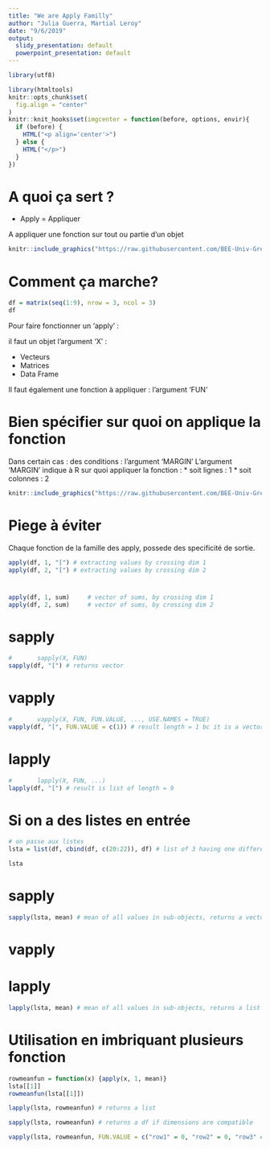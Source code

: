 ```yaml
---
title: "We are Apply Familly"
author: "Julia Guerra, Martial Leroy"
date: "9/6/2019"
output:
  slidy_presentation: default
  powerpoint_presentation: default
---
```


```r
library(utf8)

```
```r
library(htmltools)
knitr::opts_chunk$set(
  fig.align = "center"
)
knitr::knit_hooks$set(imgcenter = function(before, options, envir){
  if (before) {
    HTML("<p align='center'>")
  } else {
    HTML("</p>")
  }
})
```    

# A quoi ça sert ?


* Apply = Appliquer

A appliquer une fonction sur tout ou partie d'un objet

```r
knitr::include_graphics("https://raw.githubusercontent.com/BEE-Univ-Grenoble/CoursR_BEE2019/master/apply_family.PNG")
```


# Comment ça marche?

```r
df = matrix(seq(1:9), nrow = 3, ncol = 3)
df
```



Pour faire fonctionner un 'apply' :

il faut un objet l'argument 'X' :

* Vecteurs
* Matrices
* Data Frame


Il faut également une fonction à appliquer : l'argument 'FUN'


# Bien spécifier sur quoi on applique la fonction

Dans certain cas : des conditions : l'argument 'MARGIN'
L'argument 'MARGIN' indique à R sur quoi appliquer la fonction : 
* soit lignes : 1
* soit colonnes : 2



```r

knitr::include_graphics("https://raw.githubusercontent.com/BEE-Univ-Grenoble/CoursR_BEE2019/master/content_content_apply_1.png")

```






# Piege à éviter

Chaque fonction de la famille des apply, possede des specificité de sortie.

```r
apply(df, 1, "[") # extracting values by crossing dim 1
apply(df, 2, "[") # extracting values by crossing dim 2

```

#
```r
apply(df, 1, sum)     # vector of sums, by crossing dim 1
apply(df, 2, sum)     # vector of sums, by crossing dim 2

```

# sapply
```r
#       sapply(X, FUN)
sapply(df, "[") # returns vector

```
# vapply
```r
#       vapply(X, FUN, FUN.VALUE, ..., USE.NAMES = TRUE)
vapply(df, "[", FUN.VALUE = c(1)) # result length = 1 bc it is a vector

```
# lapply
```r

#       lapply(X, FUN, ...)
lapply(df, "[") # result is list of length = 9

```
# Si on a des listes en entrée
```r
# on passe aux listes
lsta = list(df, cbind(df, c(20:22)), df) # list of 3 having one different-lenghted df

lsta


```
# sapply
```r
sapply(lsta, mean) # mean of all values in sub-objects, returns a vector


```
# vapply

# lapply
```r

lapply(lsta, mean) # mean of all values in sub-objects, returns a list
```


# Utilisation en imbriquant plusieurs fonction
```r
rowmeanfun = function(x) {apply(x, 1, mean)}
lsta[[1]]
rowmeanfun(lsta[[1]])

```


```r

lapply(lsta, rowmeanfun) # returns a list

```

```r

sapply(lsta, rowmeanfun) # returns a df if dimensions are compatible

```

```r

vapply(lsta, rowmeanfun, FUN.VALUE = c("row1" = 0, "row2" = 0, "row3" = 0)) # spply with security check

```

